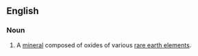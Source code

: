 ==English==

===Noun===
{{en-noun}}
{{wikipedia}}

# A [[mineral]] composed of oxides of various [[rare earth element]]s.